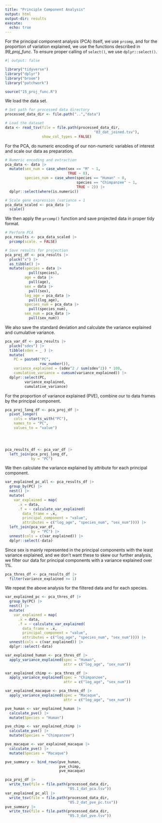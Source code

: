 ```yaml
---
title: "Principle Component Analysis"
output: html
output-dir: results
execute:
  echo: true
---
```


For the principal component analysis (PCA) itself, we use `prcomp`, and for the proportion of variation explained, we use the functions described in *99_proj_func*. To ensure proper calling of `select()`, we use `dplyr::select()`.

```r
#| output: false

library("tidyverse")
library("dplyr")
library("broom")
library("patchwork")

source("15_proj_func.R")
```

We load the data set.

```r
# Set path for processed data directory
processed_data_dir <- file.path("..","data")

# Load the dataset
data <- read_tsv(file = file.path(processed_data_dir,
                                         "03_dat_joined.tsv"),
                 show_col_types = FALSE)
```

For the PCA, do numeric encoding of our non-numeric variables of interest and scale our data as preparation.

```r

# Numeric encoding and extraction
pca_data <- data |>
  mutate(sex_num = case_when(sex == "M" ~ 1,
                             TRUE ~ 0),
         species_num = case_when(species == "Human" ~ 0,
                                 species == "Chimpanzee" ~ 1,
                                 TRUE ~ 2)) |>
  dplyr::select(where(is.numeric))

# Scale gene expression (variance = 1
pca_data_scaled <- pca_data |>
  scale()
```

We then apply the `prcomp()` function and save projected data in proper tidy format.

```r

# Perform PCA
pca_results <- pca_data_scaled |>
  prcomp(scale. = FALSE)

# Save results for projection
pca_proj_df <- pca_results |> 
  pluck("x") |> 
  as_tibble() |> 
  mutate(species = data |>
           pull(species),
         age = data |>
           pull(age),
         sex = data |>
           pull(sex),
         log_age = pca_data |>
           pull(log_age),
         species_num = pca_data |>
           pull(species_num),
         sex_num = pca_data |>
           pull(sex_num))
```

We also save the standard deviation and calculate the variance explained and cumulative variance.

```r

pca_var_df <- pca_results |> 
  pluck("sdev") |> 
  tibble(sdev = _ ) |>
  mutate(
    PC = paste0("PC",
                row_number()),
    variance_explained = (sdev^2 / sum(sdev^2)) * 100,
    cumulative_variance = cumsum(variance_explained)) |> 
  dplyr::select(PC,
         variance_explained,
         cumulative_variance)
```

For the proportion of variance explained (PVE), combine our to data frames by the principal component.

```r
pca_proj_long_df <- pca_proj_df |>
  pivot_longer(
    cols = starts_with("PC"),
    names_to = "PC",
    values_to = "value")


  

pca_results_df <- pca_var_df |> 
  left_join(pca_proj_long_df,
            by = "PC")
```

We then calculate the variance explained by attribute for each principal component.

```r
var_explained_pc_all <- pca_results_df |>
  group_by(PC) |>
  nest() |>
  mutate(
    var_explained = map(
      .x = data,
      .f = ~ calculate_var_explained(
        data_frame = .x,
        principal_component = "value",
        attributes = c("log_age", "species_num", "sex_num")))) |>
  left_join(pca_var_df, 
            by = "PC") |>
  unnest(cols = c(var_explained)) |>
  dplyr::select(-data)
```

Since sex is mainly represented in the principal components with the least variance explained, and we don't want these to skew our further analysis, we filter our data for principal components with a variance explained over 1%.

```r
pca_thres_df <- pca_results_df |>
  filter(variance_explained >= 1)
```

We repeat the above analysis for the filtered data and for each species.

```r
var_explained_pc <- pca_thres_df |>
  group_by(PC) |>
  nest() |>
  mutate(
    var_explained = map(
      .x = data,
      .f = ~ calculate_var_explained(
        data_frame = .x,
        principal_component = "value",
        attributes = c("log_age", "species_num", "sex_num")))) |>
  unnest(cols = c(var_explained)) |>
  dplyr::select(-data)
```

```r
var_explained_human <- pca_thres_df |>
  apply_variance_explained(spec = "Human",
                           attr = c("log_age", "sex_num"))

var_explained_chimp <- pca_thres_df |>
  apply_variance_explained(spec = "Chimpanzee",
                           attr = c("log_age", "sex_num"))

var_explained_macaque <- pca_thres_df |>
  apply_variance_explained(spec = "Macaque",
                           attr = c("log_age", "sex_num"))
```

```r
pve_human <- var_explained_human |>
  calculate_pve() |>
  mutate(Species = "Human")

pve_chimp <- var_explained_chimp |>
  calculate_pve() |>
  mutate(Species = "Chimpanzee")

pve_macaque <- var_explained_macaque |>
  calculate_pve() |>
  mutate(Species = "Macaque")

pve_summary <- bind_rows(pve_human,
                         pve_chimp,
                         pve_macaque)
```

```r
pca_proj_df |>
  write_tsv(file = file.path(processed_data_dir,
                             "05.1_dat_pca.tsv"))
var_explained_pc_all |>
  write_tsv(file = file.path(processed_data_dir,
                             "05.2_dat_pve_pc.tsv"))
pve_summary |>
  write_tsv(file = file.path(processed_data_dir,
                             "05.3_dat_pve.tsv"))
```
